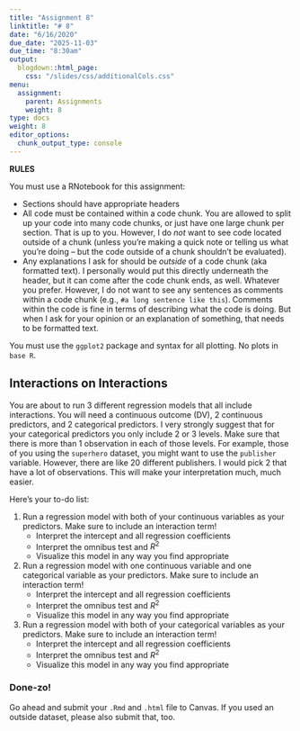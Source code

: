 ```yaml
---
title: "Assignment 8"
linktitle: "# 8"
date: "6/16/2020"
due_date: "2025-11-03"
due_time: "8:30am"
output:
  blogdown::html_page:
    css: "/slides/css/additionalCols.css"
menu:
  assignment:
    parent: Assignments
    weight: 8
type: docs
weight: 8
editor_options: 
  chunk_output_type: console
---
```


:::note
**RULES**

You must use a RNotebook for this assignment:

- Sections should have appropriate headers
- All code must be contained within a code chunk. You are allowed to split up your code into many code chunks, or just have one large chunk per section. That is up to you. However, I do _not_ want to see code located outside of a chunk (unless you're making a quick note or telling us what you're doing -- but the code outside of a chunk shouldn't be evaluated). 
- Any explanations I ask for should be *outside* of a code chunk (aka formatted text). I personally would put this directly underneath the header, but it can come after the code chunk ends, as well. Whatever you prefer. However, I do not want to see any sentences as comments within a code chunk (e.g., `#a long sentence like this`). Comments within the code is fine in terms of describing what the code is doing. But when I ask for your opinion or an explanation of something, that needs to be formatted text. 

You must use the `ggplot2` package and syntax for all plotting. No plots in `base R`.
:::

## Interactions on Interactions

You are about to run 3 different regression models that all include interactions. You will need a continuous outcome (DV), 2 continuous predictors, and 2 categorical predictors. I very strongly suggest that for your categorical predictors you only include 2 or 3 levels. Make sure that there is more than 1 observation in each of those levels. For example, those of you using the `superhero` dataset, you might want to use the `publisher` variable. However, there are like 20 different publishers. I would pick 2 that have a lot of observations. This will make your interpretation much, much easier. 

:::list

Here's your to-do list:

1. Run a regression model with both of your continuous variables as your predictors. Make sure to include an interaction term!
    - Interpret the intercept and all regression coefficients
    - Interpret the omnibus test and $R^2$
    - Visualize this model in any way you find appropriate
    
2. Run a regression model with one continuous variable and one categorical variable as your predictors. Make sure to include an interaction term!
    - Interpret the intercept and all regression coefficients
    - Interpret the omnibus test and $R^2$
    - Visualize this model in any way you find appropriate
    
3. Run a regression model with both of your categorical variables as your predictors. Make sure to include an interaction term!
    - Interpret the intercept and all regression coefficients
    - Interpret the omnibus test and $R^2$
    - Visualize this model in any way you find appropriate

:::


### Done-zo!

Go ahead and submit your `.Rmd` and `.html` file to Canvas. If you used an outside dataset, please also submit that, too.
